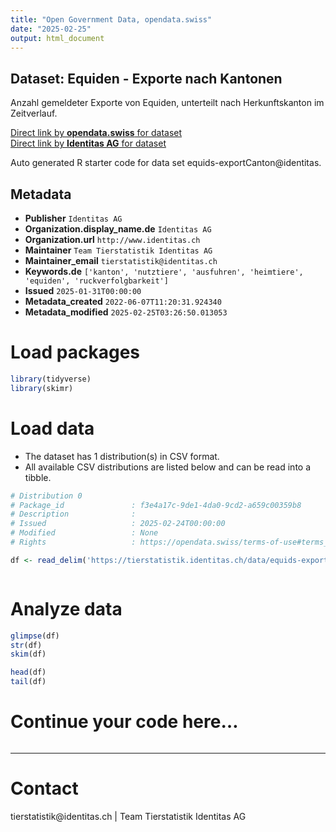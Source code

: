 ```yaml
---
title: "Open Government Data, opendata.swiss"
date: "2025-02-25"
output: html_document
---
```


## Dataset: Equiden - Exporte nach Kantonen

Anzahl gemeldeter Exporte von Equiden, unterteilt nach Herkunftskanton im Zeitverlauf. 

[Direct link by **opendata.swiss** for dataset](https://opendata.swiss/de/dataset/equiden-exporte-nach-kantonen)<br>
[Direct link by **Identitas AG** for dataset](https://tierstatistik.identitas.ch/)

Auto generated R starter code for data set equids-exportCanton@identitas.

## Metadata

- **Publisher** `Identitas AG`
- **Organization.display_name.de** `Identitas AG`
- **Organization.url** `http://www.identitas.ch`
- **Maintainer** `Team Tierstatistik Identitas AG`
- **Maintainer_email** `tierstatistik@identitas.ch`
- **Keywords.de** `['kanton', 'nutztiere', 'ausfuhren', 'heimtiere', 'equiden', 'ruckverfolgbarkeit']`
- **Issued** `2025-01-31T00:00:00`
- **Metadata_created** `2022-06-07T11:20:31.924340`
- **Metadata_modified** `2025-02-25T03:26:50.013053`


# Load packages

```r

library(tidyverse)
library(skimr)

```

# Load data

-   The dataset has 1 distribution(s) in CSV format.
-   All available CSV distributions are listed below and can be read into a tibble.

```r

# Distribution 0
# Package_id               : f3e4a17c-9de1-4da0-9cd2-a659c00359b8
# Description              : 
# Issued                   : 2025-02-24T00:00:00
# Modified                 : None
# Rights                   : https://opendata.swiss/terms-of-use#terms_by

df <- read_delim('https://tierstatistik.identitas.ch/data/equids-exportCanton.csv')



```

# Analyze data

```r

glimpse(df)
str(df)
skim(df)

head(df)
tail(df)

```

# Continue your code here...

```r

```

------------------------------------------------------------------------

# Contact

tierstatistik@identitas.ch | Team Tierstatistik Identitas AG
